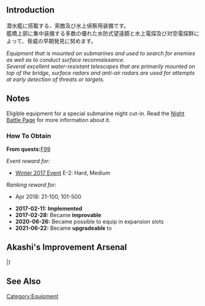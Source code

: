 {{EquipmentInfo|210}}

==Introduction==
潜水艦に搭載する、索敵及び水上偵察用装備です。<br>
艦橋上部に集中装備する多数の優れた水防式望遠鏡と水上電探及び対空電探群によって、脅威の早期発見に努めます。

''Equipment that is mounted on submarines and used to search for enemies as well as to conduct surface reconnaissance.''<br>
''Several excellent water-resistant telescopes that are primarily mounted on top of the bridge, surface radars and anti-air radars are used for attempts at early detection of threats or targets.''

==Notes==
Eligible equipment for a special submarine night cut-in. Read the [[Night_Battle#Night_Battle_Special_Attacks|Night Battle Page]] for more information about it.

<div class="mw-collapsible"><h3>How To Obtain</h3>
<div class="mw-collapsible-content">
'''From quests: '''[[Quests#F99|F99]]

''Event reward for:''
* [[Winter 2017 Event]] E-2: Hard, Medium

''Ranking reward for:''
* Apr 2018: 21-100, 101-500

</div></div>

<div class="mw-collapsible><h3>Updates History</h3>
<div class="mw-collapsible-content>
* '''2017-02-11:''' '''Implemented'''
* '''2017-02-28:''' Became '''improvable'''
* '''2020-06-26:''' Became possible to equip in expansion slots
* '''2021-06-22:''' Became '''upgradeable''' to {{EquipmentLink|Submarine Radar & Passive Radiolocator (E27)}}
</div></div>

==Akashi's Improvement Arsenal==
{{AkashiWorkshop}}
{{AkashiWorkshopLine
|Name={{PAGENAME}}
|ItemType=SubmarineRadar
|Fuel=80
|Ammo=90
|Steel=100
|Baux=70
|Mats0-5=20/24
|Mats6-9=30/40
|Mats10=-
|Screws0-5=7/9
|Screws6-9=8/10
|Screws10=-
|EquipConsume0-5=2x{{Radar|Type 22 Surface RADAR}}
|EquipConsume6-9=1x{{Skilled Lookout}}
|EquipConsume10=-
|Mon=✓
|Tue=✓
|Wed=✓
|Thu=✓
|2ndShip=[[I-401]]
|Notes=
}}
|}

==See Also==
{{Equipmentlist}}
[[Category:Equipment]]